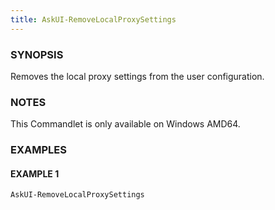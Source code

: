 ```yaml
---
title: AskUI-RemoveLocalProxySettings
---
```



### SYNOPSIS

Removes the local proxy settings from the user configuration.

### NOTES

This Commandlet is only available on Windows AMD64.

### EXAMPLES

#### EXAMPLE 1

```powershell
AskUI-RemoveLocalProxySettings
```

